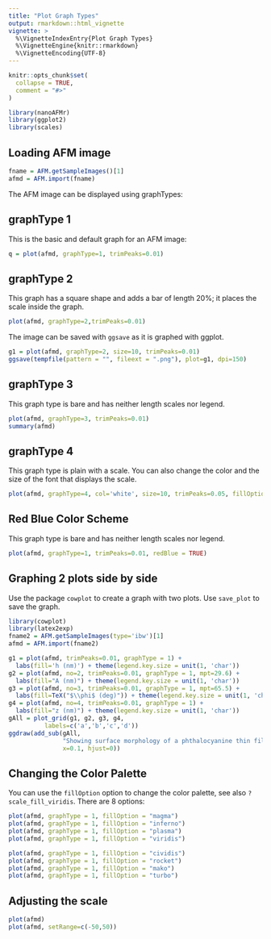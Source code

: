 ```yaml
---
title: "Plot Graph Types"
output: rmarkdown::html_vignette
vignette: >
  %\VignetteIndexEntry{Plot Graph Types}
  %\VignetteEngine{knitr::rmarkdown}
  %\VignetteEncoding{UTF-8}
---
```


```r
knitr::opts_chunk$set(
  collapse = TRUE,
  comment = "#>"
)
```

```r
library(nanoAFMr)
library(ggplot2)
library(scales)
```

## Loading AFM image

```r
fname = AFM.getSampleImages()[1]
afmd = AFM.import(fname)
```

The AFM image can be displayed using graphTypes:

## graphType 1

This is the basic and default graph for an AFM image:

```r
q = plot(afmd, graphType=1, trimPeaks=0.01)
```

## graphType 2

This graph has a square shape and adds a bar of length 20%; it places the scale inside the graph.

```r
plot(afmd, graphType=2,trimPeaks=0.01)
```

The image can be saved with `ggsave` as it is graphed with ggplot.

```r
g1 = plot(afmd, graphType=2, size=10, trimPeaks=0.01)
ggsave(tempfile(pattern = "", fileext = ".png"), plot=g1, dpi=150)
```

## graphType 3

This graph type is bare and has neither length scales nor legend.

```r
plot(afmd, graphType=3, trimPeaks=0.01)
summary(afmd)
```
## graphType 4

This graph type is plain with a scale. You can also change the color and the size of the font that displays the scale.

```r
plot(afmd, graphType=4, col='white', size=10, trimPeaks=0.05, fillOption = 'A')
```



## Red Blue Color Scheme

This graph type is bare and has neither length scales nor legend.

```r
plot(afmd, graphType=1, trimPeaks=0.01, redBlue = TRUE)
```



## Graphing 2 plots side by side

Use the package `cowplot` to create a graph with two plots. Use `save_plot` to save the graph.

```r
library(cowplot)
library(latex2exp)
fname2 = AFM.getSampleImages(type='ibw')[1]
afmd = AFM.import(fname2)

g1 = plot(afmd, trimPeaks=0.01, graphType = 1) + 
  labs(fill='h (nm)') + theme(legend.key.size = unit(1, 'char'))
g2 = plot(afmd, no=2, trimPeaks=0.01, graphType = 1, mpt=29.6) +
  labs(fill="A (nm)") + theme(legend.key.size = unit(1, 'char'))
g3 = plot(afmd, no=3, trimPeaks=0.01, graphType = 1, mpt=65.5) +
  labs(fill=TeX("$\\phi$ (deg)")) + theme(legend.key.size = unit(1, 'char'))
g4 = plot(afmd, no=4, trimPeaks=0.01, graphType = 1) + 
  labs(fill="z (nm)") + theme(legend.key.size = unit(1, 'char'))
gAll = plot_grid(g1, g2, g3, g4,
          labels=c('a','b','c','d')) 
ggdraw(add_sub(gAll, 
               "Showing surface morphology of a phthalocyanine thin film\n with (a) height h, (b) amplitude A, (c) phase ϕ, and \n (d) z-sensor z response. Sample / image from Gredig\n Lab, CSU Long Beach.",
               x=0.1, hjust=0))
```


## Changing the Color Palette

You can use the `fillOption` option to change the color palette, see also `? scale_fill_viridis`. There are 8 options:


```r
plot(afmd, graphType = 1, fillOption = "magma")
plot(afmd, graphType = 1, fillOption = "inferno")
plot(afmd, graphType = 1, fillOption = "plasma")
plot(afmd, graphType = 1, fillOption = "viridis")
```

```r
plot(afmd, graphType = 1, fillOption = "cividis")
plot(afmd, graphType = 1, fillOption = "rocket")
plot(afmd, graphType = 1, fillOption = "mako")
plot(afmd, graphType = 1, fillOption = "turbo")
```


## Adjusting the scale

```r
plot(afmd)
plot(afmd, setRange=c(-50,50))
```
